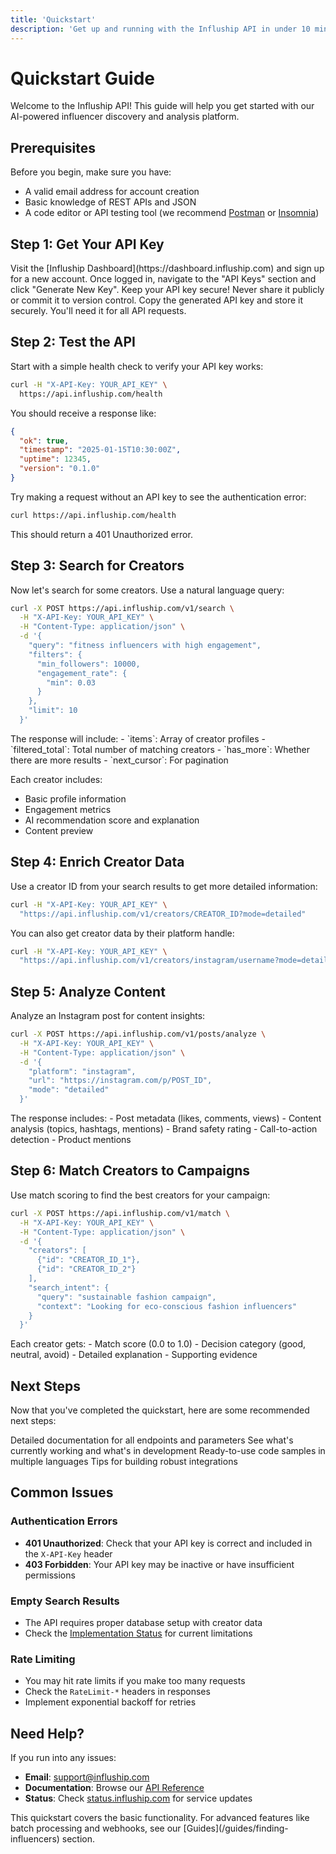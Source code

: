 ```yaml
---
title: 'Quickstart'
description: 'Get up and running with the Influship API in under 10 minutes'
---
```


# Quickstart Guide

Welcome to the Influship API! This guide will help you get started with our AI-powered influencer discovery and analysis platform.

## Prerequisites

Before you begin, make sure you have:

- A valid email address for account creation
- Basic knowledge of REST APIs and JSON
- A code editor or API testing tool (we recommend [Postman](https://postman.com) or [Insomnia](https://insomnia.rest/))

## Step 1: Get Your API Key

<Steps>
<Step title="Create an account">
  Visit the [Influship Dashboard](https://dashboard.influship.com) and sign up for a new account.
</Step>

<Step title="Generate an API key">
  Once logged in, navigate to the "API Keys" section and click "Generate New Key".
  
  <Warning>
  Keep your API key secure! Never share it publicly or commit it to version control.
  </Warning>
</Step>

<Step title="Copy your API key">
  Copy the generated API key and store it securely. You'll need it for all API requests.
</Step>
</Steps>

## Step 2: Test the API

<Steps>
<Step title="Test the health endpoint">
  Start with a simple health check to verify your API key works:
  
  ```bash
  curl -H "X-API-Key: YOUR_API_KEY" \
    https://api.influship.com/health
  ```
  
  You should receive a response like:
  
  ```json
  {
    "ok": true,
    "timestamp": "2025-01-15T10:30:00Z",
    "uptime": 12345,
    "version": "0.1.0"
  }
  ```
</Step>

<Step title="Test authentication">
  Try making a request without an API key to see the authentication error:
  
  ```bash
  curl https://api.influship.com/health
  ```
  
  This should return a 401 Unauthorized error.
</Step>
</Steps>

## Step 3: Search for Creators

<Steps>
<Step title="Make your first search">
  Now let's search for some creators. Use a natural language query:
  
  ```bash
  curl -X POST https://api.influship.com/v1/search \
    -H "X-API-Key: YOUR_API_KEY" \
    -H "Content-Type: application/json" \
    -d '{
      "query": "fitness influencers with high engagement",
      "filters": {
        "min_followers": 10000,
        "engagement_rate": {
          "min": 0.03
        }
      },
      "limit": 10
    }'
  ```
</Step>

<Step title="Understand the response">
  The response will include:
  - `items`: Array of creator profiles
  - `filtered_total`: Total number of matching creators
  - `has_more`: Whether there are more results
  - `next_cursor`: For pagination
  
  Each creator includes:
  - Basic profile information
  - Engagement metrics
  - AI recommendation score and explanation
  - Content preview
</Step>
</Steps>

## Step 4: Enrich Creator Data

<Steps>
<Step title="Get detailed creator information">
  Use a creator ID from your search results to get more detailed information:
  
  ```bash
  curl -H "X-API-Key: YOUR_API_KEY" \
    "https://api.influship.com/v1/creators/CREATOR_ID?mode=detailed"
  ```
</Step>

<Step title="Get profile by handle">
  You can also get creator data by their platform handle:
  
  ```bash
  curl -H "X-API-Key: YOUR_API_KEY" \
    "https://api.influship.com/v1/creators/instagram/username?mode=detailed"
  ```
</Step>
</Steps>

## Step 5: Analyze Content

<Steps>
<Step title="Analyze a post">
  Analyze an Instagram post for content insights:
  
  ```bash
  curl -X POST https://api.influship.com/v1/posts/analyze \
    -H "X-API-Key: YOUR_API_KEY" \
    -H "Content-Type: application/json" \
    -d '{
      "platform": "instagram",
      "url": "https://instagram.com/p/POST_ID",
      "mode": "detailed"
    }'
  ```
</Step>

<Step title="Review the analysis">
  The response includes:
  - Post metadata (likes, comments, views)
  - Content analysis (topics, hashtags, mentions)
  - Brand safety rating
  - Call-to-action detection
  - Product mentions
</Step>
</Steps>

## Step 6: Match Creators to Campaigns

<Steps>
<Step title="Score creators for a campaign">
  Use match scoring to find the best creators for your campaign:
  
  ```bash
  curl -X POST https://api.influship.com/v1/match \
    -H "X-API-Key: YOUR_API_KEY" \
    -H "Content-Type: application/json" \
    -d '{
      "creators": [
        {"id": "CREATOR_ID_1"},
        {"id": "CREATOR_ID_2"}
      ],
      "search_intent": {
        "query": "sustainable fashion campaign",
        "context": "Looking for eco-conscious fashion influencers"
      }
    }'
  ```
</Step>

<Step title="Review match scores">
  Each creator gets:
  - Match score (0.0 to 1.0)
  - Decision category (good, neutral, avoid)
  - Detailed explanation
  - Supporting evidence
</Step>
</Steps>

## Next Steps

Now that you've completed the quickstart, here are some recommended next steps:

<CardGroup cols={2}>
  <Card title="Read the API Reference" icon="book" href="/api-reference/introduction">
    Detailed documentation for all endpoints and parameters
  </Card>
  <Card title="Check Implementation Status" icon="info-circle" href="/implementation-status">
    See what's currently working and what's in development
  </Card>
  <Card title="Explore Code Examples" icon="code" href="/examples/javascript">
    Ready-to-use code samples in multiple languages
  </Card>
  <Card title="Learn Best Practices" icon="lightbulb" href="/guides/error-handling">
    Tips for building robust integrations
  </Card>
</CardGroup>

## Common Issues

### Authentication Errors
- **401 Unauthorized**: Check that your API key is correct and included in the `X-API-Key` header
- **403 Forbidden**: Your API key may be inactive or have insufficient permissions

### Empty Search Results
- The API requires proper database setup with creator data
- Check the [Implementation Status](/implementation-status) for current limitations

### Rate Limiting
- You may hit rate limits if you make too many requests
- Check the `RateLimit-*` headers in responses
- Implement exponential backoff for retries

## Need Help?

If you run into any issues:

- **Email**: [support@influship.com](mailto:support@influship.com)
- **Documentation**: Browse our [API Reference](/api-reference/introduction)
- **Status**: Check [status.influship.com](https://status.influship.com) for service updates

<Note>
This quickstart covers the basic functionality. For advanced features like batch processing and webhooks, see our [Guides](/guides/finding-influencers) section.
</Note>